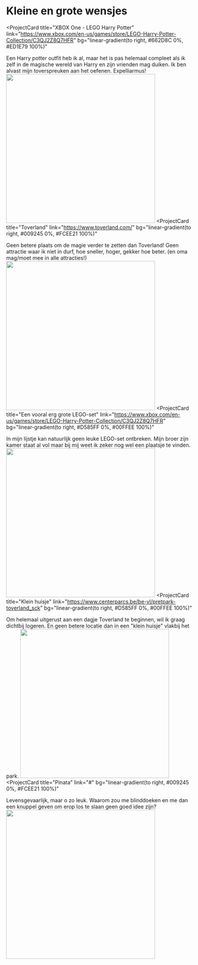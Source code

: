 # Kleine en grote wensjes

<ProjectCard
  title="XBOX One - LEGO Harry Potter"
  link="https://www.xbox.com/en-us/games/store/LEGO-Harry-Potter-Collection/C3QJ2Z8Q7HFR"
  bg="linear-gradient(to right, #662D8C 0%, #ED1E79 100%)"
>
  Een Harry potter outfit heb ik al, maar het is pas helemaal compleet als ik zelf in de magische wereld van Harry en zijn vrienden mag duiken. Ik ben alvast mijn toverspreuken aan het oefenen. Expelliarmus! 
  <img src="/legoharrypotter.webp" width="400" />
</ProjectCard>
<ProjectCard
  title="Toverland"
  link="https://www.toverland.com/"
  bg="linear-gradient(to right, #009245 0%, #FCEE21 100%)"
>
  Geen betere plaats om de magie verder te zetten dan Toverland! Geen attractie waar ik niet in durf, hoe sneller, hoger, gekker hoe beter. (en oma mag/moet mee in alle attracties!)
  <img src="/Toverland.jpg" width="400" />
</ProjectCard>
<ProjectCard
  title="Een vooral erg grote LEGO-set"
  link="https://www.xbox.com/en-us/games/store/LEGO-Harry-Potter-Collection/C3QJ2Z8Q7HFR"
  bg="linear-gradient(to right, #D585FF 0%, #00FFEE 100%)"
>
  In mijn lijstje kan natuurlijk geen leuke LEGO-set ontbreken. Mijn broer zijn kamer staat al vol maar bij mij weet ik zeker nog wel een plaatsje te vinden.
  <img src="/legobox.webp" width="400" />
</ProjectCard>
<ProjectCard
  title="Klein huisje"
  link="https://www.centerparcs.be/be-vl/pretpark-toverland_sck"
  bg="linear-gradient(to right, #D585FF 0%, #00FFEE 100%)"
>
  Om helemaal uitgerust aan een dagje Toverland te beginnen, wil ik graag dichtbij logeren. En geen betere locatie dan in een "klein huisje" vlakbij het park. 
  <img src="/Toverland-kinder-cottage.webp" width="400" />
</ProjectCard>
<ProjectCard
  title="Pinata"
  link="#"
  bg="linear-gradient(to right, #009245 0%, #FCEE21 100%)"
>
  Levensgevaarlijk, maar o zo leuk. Waarom zou me blinddoeken en me dan een knuppel geven om erop los te slaan geen goed idee zijn? 
  <img src="/pinata.jpg" width="400" />
</ProjectCard>

